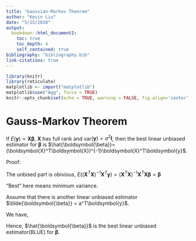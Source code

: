 ```yaml
---
title: "Gaussian-Markov Theorem"
author: "Kevin Liu"
date: "5/15/2020"
output: 
  bookdown::html_document2:
    toc: true
    toc_depth: 4
    self_contained: true
bibliography: "bibliography.bib"
link-citations: true
---
```


```r
library(knitr)
library(reticulate)
matplotlib <- import("matplotlib")
matplotlib$use("Agg", force = TRUE)
knitr::opts_chunk$set(echo = TRUE, warning = FALSE, fig.align='center',python = reticulate::eng_python, fig.width = 8*0.7,fig.height = 6*0.7)
```

# Gauss-Markov Theorem

If $E(\boldsymbol{y}) = \boldsymbol{X\beta}$, $\boldsymbol{X}$ has full rank and var$(\boldsymbol{y})=\sigma^2\boldsymbol{I}$, then the best linear unbiased estimator for $\boldsymbol{\beta}$ is $\hat{\boldsymbol{\beta}}=(\boldsymbol{X}^T\boldsymbol{X})^{-1}\boldsymbol{X}^T\boldsymbol{y}$.

Proof:

The unbised part is obivious, $E((\boldsymbol{X}^T\boldsymbol{X})^{-1}\boldsymbol{X}^T\boldsymbol{y})=(\boldsymbol{X}^T\boldsymbol{X})^{-1}\boldsymbol{X}^T\boldsymbol{X\beta}=\boldsymbol{\beta}$

"Best" here means minimum variance. 

Assume that there is another linear unbiased estimator $\tilde{\boldsymbol{\beta}} = a^T\boldsymbol{y}$. 

We have,

\begin{equation}
E(\tilde{\boldsymbol{\beta}}) = \boldsymbol{\beta} = a^T \boldsymbol{X} \boldsymbol{\beta} \quad \text{and} \quad a^T \boldsymbol{X} = I
(\#eq:tildebeta)
\end{equation}

\begin{equation}
\begin{aligned}
\text{cov}(\tilde{\boldsymbol{\beta}} - \hat{\boldsymbol{\beta}},\hat{\boldsymbol{\beta}}) &=
\text{cov}(a^{T} \boldsymbol{y} - \left(\boldsymbol{X}^{T} \boldsymbol{X}\right)^{-1} \boldsymbol{X}^{T} \boldsymbol{y}, \left(\boldsymbol{X}^{T} \boldsymbol{X}\right)^{-1} \boldsymbol{X}^{T} \boldsymbol{y})\\
&= \sigma^2 (a^T - \left(\boldsymbol{X}^{T} \boldsymbol{X}\right)^{-1} \boldsymbol{X}^{T})I(\boldsymbol{X}\left(\boldsymbol{X}^{T} \boldsymbol{X}\right)^{-1})\\
&= \sigma^2 (\left(\boldsymbol{X}^{T} \boldsymbol{X}\right)^{-1} - \left(\boldsymbol{X}^{T} \boldsymbol{X}\right)^{-1})\\
&= \mathbf{0}
\end{aligned}
(\#eq:cov)
\end{equation}

\begin{equation}
\begin{aligned}
\text{var}(\tilde{\boldsymbol{\beta}}) &= \text{var}(\tilde{\boldsymbol{\beta}} - \hat{\boldsymbol{\beta}} + \hat{\boldsymbol{\beta}})\\
&= \text{var}(\tilde{\boldsymbol{\beta}} - \hat{\boldsymbol{\beta}}) + \text{var}(\hat{\boldsymbol{\beta}}) + 2\text{cov}(\tilde{\boldsymbol{\beta}} - \hat{\boldsymbol{\beta}},\hat{\boldsymbol{\beta}})\\
&\ge \text{var}(\hat{\boldsymbol{\beta}}) + 2\text{cov}(\tilde{\boldsymbol{\beta}} - \hat{\boldsymbol{\beta}},\hat{\boldsymbol{\beta}}) \\
&= \text{var}(\hat{\boldsymbol{\beta}})
\end{aligned}
(\#eq:minvar)
\end{equation}

Hence, $\hat{\boldsymbol{\beta}}$ is the best linear unbiased estimator(BLUE) for $\boldsymbol{\beta}$.
